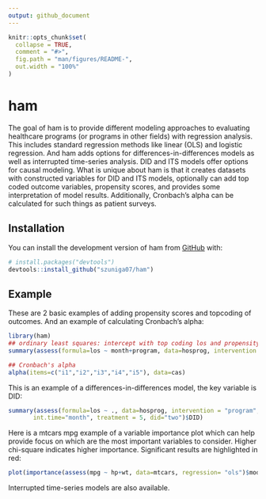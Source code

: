 ```yaml
---
output: github_document
---
```


<!-- README.md is generated from README.Rmd. Please edit that file -->

```r
knitr::opts_chunk$set(
  collapse = TRUE,
  comment = "#>",
  fig.path = "man/figures/README-",
  out.width = "100%"
)
```

# ham

<!-- badges: start -->
<!-- badges: end -->

The goal of ham is to provide different modeling approaches to evaluating healthcare programs (or programs in other fields) with regression analysis. This includes standard regression methods like linear (OLS) and logistic regression. And ham adds options for differences-in-differences models as well as interrupted time-series analysis. DID and ITS models offer options for causal modeling. What is unique about ham is that it creates datasets with constructed variables for DID and ITS models, optionally can add top coded outcome variables, propensity scores, and provides some interpretation of model results. Additionally, Cronbach's alpha can be calculated for such things as patient surveys.

## Installation

You can install the development version of ham from [GitHub](https://github.com/) with:

``` r
# install.packages("devtools")
devtools::install_github("szuniga07/ham")
```

## Example

These are 2 basic examples of adding propensity scores and topcoding of outcomes. And an example of calculating Cronbach's alpha:

```r
library(ham)
## ordinary least squares: intercept with top coding los and propensity score
summary(assess(formula=los ~ month+program, data=hosprog, intervention = "program", regression="ols", topcode=17.1, propensity= c("female","age","risk"))$model)

## Cronbach's alpha
alpha(items=c("i1","i2","i3","i4","i5"), data=cas)
```

This is an example of a differences-in-differences model, the key variable is DID:

```r
summary(assess(formula=los ~ ., data=hosprog, intervention = "program",
       int.time="month", treatment = 5, did="two")$DID)
```

Here is a mtcars mpg example of a variable importance plot which can help provide focus on which are the most important variables to consider. Higher chi-square indicates higher importance. Significant results are highlighted in red:

```r
plot(importance(assess(mpg ~ hp+wt, data=mtcars, regression= "ols")$model))
```

Interrupted time-series models are also available.
